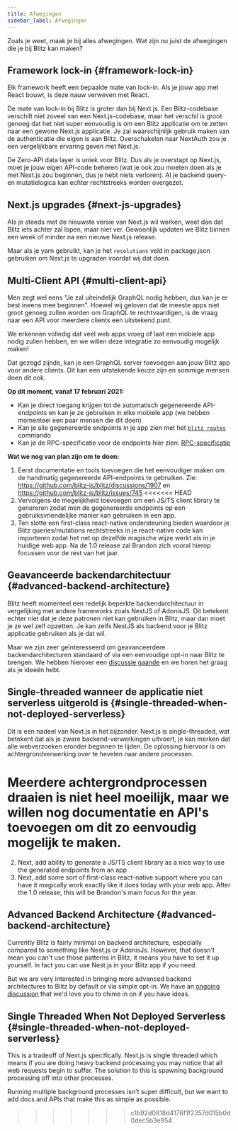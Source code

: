 ```yaml
---
title: Afwegingen
sidebar_label: Afwegingen
---
```


Zoals je weet, maak je bij alles afwegingen. Wat zijn nu juist de
afwegingen die je bij Blitz kan maken?

## Framework lock-in {#framework-lock-in}

Elk framework heeft een bepaalde mate van lock-in. Als je jouw app met
React bouwt, is deze nauw verweven met React.

De mate van lock-in bij Blitz is groter dan bij Next.js. Een
Blitz-codebase verschilt niet zoveel van een Next.js-codebase, maar het
verschil is groot genoeg dat het niet super eenvoudig is om een Blitz
applicatie om te zetten naar een gewone Next.js applicatie. Je zal
waarschijnlijk gebruik maken van de authenticatie die eigen is aan Blitz.
Overschakelen naar NextAuth zou je een vergelijkbare ervaring geven met
Next.js.

De Zero-API data layer is uniek voor Blitz. Dus als je overstapt op
Next.js, moet je jouw eigen API-code beheren (wat je ook zou moeten doen
als je met Next.js zou beginnen, dus je hebt niets verloren). Al je
backend query- en mutatielogica kan echter rechtstreeks worden overgezet.

## Next.js upgrades {#next-js-upgrades}

Als je steeds met de nieuwste versie van Next.js wil werken, weet dan dat
Blitz iets achter zal lopen, maar niet ver. Gewoonlijk updaten we Blitz
binnen een week of minder na een nieuwe Next.js release.

Maar als je yarn gebruikt, kan je het `resolutions` veld in package.json
gebruiken om Next.js te upgraden voordat wij dat doen.

## Multi-Client API {#multi-client-api}

Men zegt wel eens "Je zal uiteindelijk GraphQL nodig hebben, dus kan je er
best ineens mee beginnen". Hoewel wij geloven dat de meeste apps niet
groot genoeg zullen worden om GraphQL te rechtvaardigen, is de vraag naar
een API voor meerdere clients een uitstekend punt.

We erkennen volledig dat veel web apps vroeg of laat een mobiele app nodig
zullen hebben, en we willen deze integratie zo eenvoudig mogelijk maken!

Dat gezegd zijnde, kan je een GraphQL server toevoegen aan jouw Blitz app
voor andere clients. Dit kan een uitstekende keuze zijn en sommige mensen
doen dit ook.

**Op dit moment, vanaf 17 februari 2021:**

- Kan je direct toegang krijgen tot de automatisch gegenereerde
  API-endpoints en kan je ze gebruiken in elke mobiele app (we hebben
  momenteel een paar mensen die dit doen)
- Kan je alle gegenereerde endpoints in je app zien met het
  [`blitz routes`](./cli-routes) commando
- Kan je de RPC-specificatie voor de endpoints hier zien:
  [RPC-specificatie](./rpc-specification)

**Wat we nog van plan zijn om te doen:**

1. Eerst documentatie en tools toevoegen die het eenvoudiger maken om de
   handmatig gegenereerde API-endpoints te gebruiken. Zie:
   https://github.com/blitz-js/blitz/discussions/1907 en
   https://github.com/blitz-js/blitz/issues/745
<<<<<<< HEAD
2. Vervolgens de mogelijkheid toevoegen om een JS/TS client library te
   genereren zodat men de gegenereerde endpoints op een
   gebruiksvriendelijke manier kan gebruiken in een app.
3. Ten slotte een first-class react-native ondersteuning bieden waardoor
   je Blitz queries/mutations rechtstreeks in je react-native code kan
   importeren zodat het net op dezelfde magische wijze werkt als in je
   huidige web app. Na de 1.0 release zal Brandon zich vooral hierop
   focussen voor de rest van het jaar.

## Geavanceerde backendarchitectuur {#advanced-backend-architecture}

Blitz heeft momenteel een redelijk beperkte backendarchitectuur in
vergelijking met andere frameworks zoals NestJS of AdonisJS. Dit betekent
echter niet dat je deze patronen niet kan gebruiken in Blitz, maar dan
moet je ze wel zelf opzetten. Je kan zelfs NestJS als backend voor je
Blitz applicatie gebruiken als je dat wil.

Maar we zijn zeer geïnteresseerd om geavanceerdere backendarchitecturen
standaard of via een eenvoudige opt-in naar Blitz te brengen. We hebben
hierover een
[discussie gaande](https://github.com/blitz-js/blitz/discussions/1841) en
we horen het graag als je ideeën hebt.

## Single-threaded wanneer de applicatie niet serverless uitgerold is {#single-threaded-when-not-deployed-serverless}

Dit is een nadeel van Next.js in het bijzonder. Next.js is
single-threaded, wat betekent dat als je zware backend-verwerkingen
uitvoert, je kan merken dat alle webverzoeken eronder beginnen te lijden.
De oplossing hiervoor is om achtergrondverwerking over te hevelen naar
andere processen.

Meerdere achtergrondprocessen draaien is niet heel moeilijk, maar we
willen nog documentatie en API's toevoegen om dit zo eenvoudig mogelijk te
maken.
=======
2. Next, add ability to generate a JS/TS client library as a nice way to
   use the generated endpoints from an app
3. Next, add some sort of first-class react-native support where you can
   have it magically work exactly like it does today with your web app.
   After the 1.0 release, this will be Brandon's main focus for the year.

## Advanced Backend Architecture {#advanced-backend-architecture}

Currently Blitz is fairly minimal on backend architecture, especially
compared to something like Nest.js or AdonisJs. However, that doesn't mean
you can't use those patterns in Blitz, it means you have to set it up
yourself. In fact you can use Nest.js in your Blitz app if you need.

But we are very interested in bringing more advanced backend architectures
to Blitz by default or via simple opt-in. We have an
[ongoing discussion](https://github.com/blitz-js/blitz/discussions/1841)
that we'd love you to chime in on if you have ideas.

## Single Threaded When Not Deployed Serverless {#single-threaded-when-not-deployed-serverless}

This is a tradeoff of Next.js specifically. Next.js is single threaded
which means if you are doing heavy backend processing you may notice that
all web requests begin to suffer. The solution to this is spawning
background processing off into other processes.

Running multiple background processes isn't super difficult, but we want
to add docs and APIs that make this as simple as possible.
>>>>>>> c1b92d0818d4176f1f2357d015b0d0dec5b3e954
